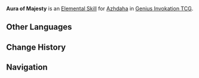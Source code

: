 {{Genius Invokation TCG Skill Infobox
|image      = Aura of Majesty Character Card Skill.png
|type       = Elemental Skill
|character  = Azhdaha
|element    = Geo
|matching   = 3
|effect     = Deals 3 {{color|Geo DMG}}. If a Crystallize reaction occurs, then this character will perform '''Elemental Absorption'''.<br>If during the usage of this skill, the character hasn't absorbed an element's power yet, then '''Stone Facets: Elemental Crystallization''' will be attached.<br><br>'''Elemental Absorption'''<br>Azhdaha can absorb the power of {{color|Cryo}}/{{color|Hydro}}/{{color|Pyro}}/{{color|Electro}}. (Only 1 can be absorbed at any one time)<br>'''When Azhdaha has absorbed any of the above Elements:''' Based on the type of Element that was absorbed, gain the skills {{color|Cryo|[[Frostspike Wave]]}}/{{color|Hydro|[[Torrential Rebuke]]}}/{{color|Pyro|[[Blazing Rebuke]]}}/{{color|Electro|[[Thunderstorm Wave]]}}.<br><br>{{Icon/TCG|Stone Facets}} '''Stone Facets: Elemental Crystallization'''<br>'''After this character takes {{color|Cryo}}/{{color|Hydro}}/{{color|Pyro}}/{{color|Electro}} DMG:''' If this character currently has not absorbed the power of this element, remove this effect, and then this character performs '''Elemental Absorption'''.
|order      = 2
}}
'''Aura of Majesty''' is an [[Character Card Elemental Skill|Elemental Skill]] for [[Azhdaha (Character Card)|Azhdaha]] in [[Genius Invokation TCG]].

==Other Languages==
{{Other Languages
|en      = Aura of Majesty
|zhs     = 磅礴之气
|zhs_rm  = Pángbó zhī Qì
|zht     = 磅礴之氣
|zht_rm  = Pángbó zhī Qì
|zh_tl   = Aura of Majesty
|ja      = 威厳に満ちた気配
|ja_rm   = Igen ni Michita Kehai
|ja_tl   = Majestic Aura
|ko      = 웅장한 기운
|ko_tl   = Majestic Aura
|es      = Aura mayestática
|es_tl   = Majestic Aura
|fr      = Aura de majesté
|fr_tl   = Aura of Majesty
|ru      = Аура величия
|ru_tl   = Aura of Majesty
|th      = Aura of Majesty
|vi      = Khí Thế Hào Hùng
|vi_tl   = 
|de      = Aura der Majestät
|de_tl   = Aura of Majesty
|id      = Aura of Majesty
|pt      = Aura Majestosa
|pt_tl   = 
|tr      = İhtişamlı Hava
|tr_tl   = 
|it      = Aura di maestosità
|it_tl   = 
}}

==Change History==
{{Change History|4.3}}

==Navigation==
{{Genius Invokation TCG Skill Navbox|Azhdaha}}